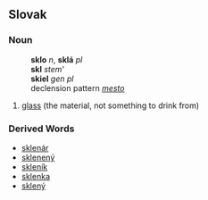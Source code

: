 == Slovak ==
=== Noun ===
:'''sklo''' ''n'', '''sklá''' ''pl''
:'''skl''' ''stem'''
:'''skiel''' ''gen pl''
:declension pattern ''[[Slovak declension pattern mesto|mesto]]''
# [[glass]] (the material, not something to drink from)
=== Derived Words ===
* [[sklenár]]
* [[sklenený]]
* [[skleník]]
* [[sklenka]]
* [[sklený]]